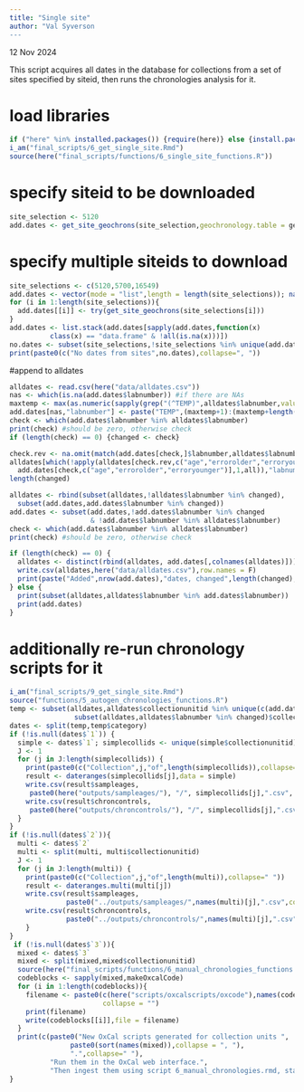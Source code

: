 ```yaml
---
title: "Single site"
author: "Val Syverson
---
```

12 Nov 2024

This script acquires all dates in the database for collections from a set of sites specified by siteid, then runs the chronologies analysis for it.

# load libraries
```r
if ("here" %in% installed.packages()) {require(here)} else {install.packages("here"); require(here)}
i_am("final_scripts/6_get_single_site.Rmd")
source(here("final_scripts/functions/6_single_site_functions.R"))
```

# specify siteid to be downloaded 
```r
site_selection <- 5120
add.dates <- get_site_geochrons(site_selection,geochronology.table = geochronology.table,agelimit = 30000)
```

# specify multiple siteids to download
```r
site_selections <- c(5120,5700,16549)
add.dates <- vector(mode = "list",length = length(site_selections)); names(add.dates) <- site_selections
for (i in 1:length(site_selections)){
  add.dates[[i]] <- try(get_site_geochrons(site_selections[i]))
}
add.dates <- list.stack(add.dates[sapply(add.dates,function(x) 
          class(x) == "data.frame" & !all(is.na(x)))])
no.dates <- subset(site_selections,!site_selections %in% unique(add.dates$siteid))
print(paste0(c("No dates from sites",no.dates),collapse=", "))
```

#append to alldates
```r
alldates <- read.csv(here("data/alldates.csv"))
nas <- which(is.na(add.dates$labnumber)) #if there are NAs
maxtemp <- max(as.numeric(sapply(grep("(^TEMP)",alldates$labnumber,value = T),substr,5,1000)))
add.dates[nas,"labnumber"] <- paste("TEMP",(maxtemp+1):(maxtemp+length(nas)),sep="")
check <- which(add.dates$labnumber %in% alldates$labnumber)
print(check) #should be zero, otherwise check
if (length(check) == 0) {changed <- check}
```

```r
check.rev <- na.omit(match(add.dates[check,]$labnumber,alldates$labnumber))
alldates[which(!apply(alldates[check.rev,c("age","errorolder","erroryounger")] == 
  add.dates[check,c("age","errorolder","erroryounger")],1,all)),"labnumber"] -> changed
length(changed)
```


```r
alldates <- rbind(subset(alldates,!alldates$labnumber %in% changed),
  subset(add.dates,add.dates$labnumber %in% changed))
add.dates <- subset(add.dates,!add.dates$labnumber %in% changed 
                    & !add.dates$labnumber %in% alldates$labnumber)
check <- which(add.dates$labnumber %in% alldates$labnumber)
print(check) #should be zero, otherwise check
```

```r
if (length(check) == 0) { 
  alldates <- distinct(rbind(alldates, add.dates[,colnames(alldates)]))
  write.csv(alldates,here("data/alldates.csv"),row.names = F)
  print(paste("Added",nrow(add.dates),"dates, changed",length(changed),"dates, and saved to data/alldates.csv"))
} else {
  print(subset(alldates,alldates$labnumber %in% add.dates$labnumber))
  print(add.dates)
}
```


# additionally re-run chronology scripts for it

```r
i_am("final_scripts/9_get_single_site.Rmd")
source("functions/5_autogen_chronologies_functions.R")
temp <- subset(alldates,alldates$collectionunitid %in% unique(c(add.dates$collectionunitid,
                subset(alldates,alldates$labnumber %in% changed)$collectionunitid)))
dates <- split(temp,temp$category)
if (!is.null(dates$`1`)) {
  simple <- dates$`1`; simplecollids <- unique(simple$collectionunitid)
  J <- 1
  for (j in J:length(simplecollids)) {
    print(paste0(c("Collection",j,"of",length(simplecollids)),collapse=" "))
  	result <- dateranges(simplecollids[j],data = simple)
   	write.csv(result$sampleages,
     paste0(here("outputs/sampleages/"), "/", simplecollids[j],".csv", collapse = ""), row.names = F)
   	write.csv(result$chroncontrols,
     paste0(here("outputs/chroncontrols/"), "/", simplecollids[j],".csv",collapse = ""),row.names = F)
  }
}
if (!is.null(dates$`2`)){
  multi <- dates$`2`
  multi <- split(multi, multi$collectionunitid)
  J <- 1
  for (j in J:length(multi)) {
    print(paste0(c("Collection",j,"of",length(multi)),collapse=" "))
    result <- dateranges.multi(multi[j])
    write.csv(result$sampleages,
              paste0("../outputs/sampleages/",names(multi)[j],".csv",collapse = ""),row.names = F)
    write.csv(result$chroncontrols,
              paste0("../outputs/chroncontrols/",names(multi)[j],".csv",collapse = ""),row.names = F)
    }
}
 if (!is.null(dates$`3`)){
  mixed <- dates$`3`
  mixed <- split(mixed,mixed$collectionunitid)
  source(here("final_scripts/functions/6_manual_chronologies_functions.R"))
  codeblocks <- sapply(mixed,makeOxcalCode)
  for (i in 1:length(codeblocks)){
    filename <- paste0(c(here("scripts/oxcalscripts/oxcode"),names(codeblocks[i]),".txt"),
                       collapse = "")
    print(filename)
    write(codeblocks[[i]],file = filename)
  }
  print(c(paste0("New OxCal scripts generated for collection units ", 
               paste0(sort(names(mixed)),collapse = ", "),
               ".",collapse=" "),
          "Run them in the OxCal web interface.",
          "Then ingest them using script 6_manual_chronologies.rmd, starting at chunk 4."))
}
```

